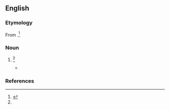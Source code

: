 ==English==

===Etymology===
From {{der|en|fro|abaissance}}.<ref name=SOED>{{R:SOED5|page=2}}</ref>

===Noun===
{{en-noun}}

# {{obsolete form of|obeisance|lang=en}} {{defdate|from the late 17th century to the mid 18th century}}<ref name=SOED/>
#* {{quote-book|title=The art of contentment|author=Richard Allestree|year=1675|passage=Haman can find no gust in all the sensualities of the Persian Court, because a poor despicable Jew denies his '''abaisance'''.}}

===References===
<references/>